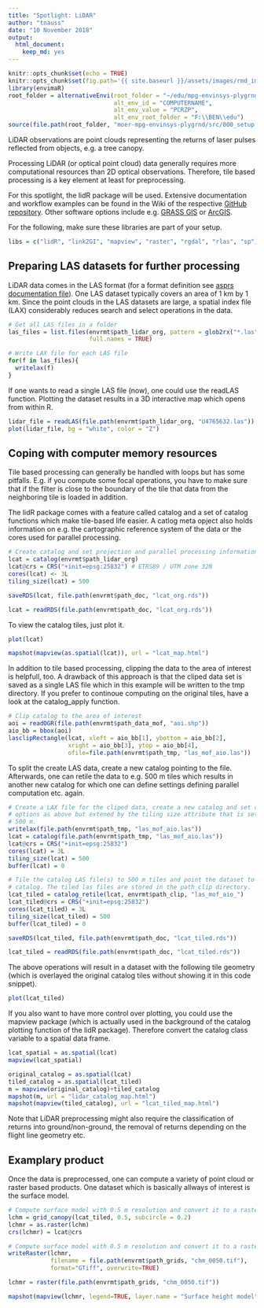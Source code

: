 ```yaml
---
title: "Spotlight: LiDAR"
author: "tnauss"
date: "10 November 2018"
output: 
  html_document: 
    keep_md: yes
---
```


```r
knitr::opts_chunk$set(echo = TRUE)
knitr::opts_chunk$set(fig.path='{{ site.baseurl }}/assets/images/rmd_images/u04-02/')
library(envimaR)
root_folder = alternativeEnvi(root_folder = "~/edu/mpg-envinsys-plygrnd/", 
                              alt_env_id = "COMPUTERNAME",
                              alt_env_value = "PCRZP", 
                              alt_env_root_folder = "F:\\BEN\\edu")
source(file.path(root_folder, "moer-mpg-envinsys-plygrnd/src/000_setup.R"))
```

LiDAR observations are point clouds representing the returns of laser pulses reflected from objects, e.g. a tree canopy.

Processing LiDAR (or optical point cloud) data generally  requires more computational resources than 2D optical observations. Therefore, tile based processing is a key element at least for preprocessing.

For this spotlight, the lidR package will be used. Extensive documentation and workflow examples can be found in the Wiki of the respective [GitHub repository](https://github.com/Jean-Romain/lidR). Other software options include e.g. [GRASS GIS](https://grass.osgeo.org/screenshots/lidar/) or [ArcGIS](https://desktop.arcgis.com/en/arcmap/10.3/manage-data/las-dataset/a-quick-tour-of-lidar-in-arcgis.htm).

For the following, make sure these libraries are part of your setup.
```r
libs = c("lidR", "link2GI", "mapview", "raster", "rgdal", "rlas", "sp")
```

## Preparing LAS datasets for further processing
LiDAR data comes in the LAS format (for a format definition see [asprs documentation file](https://www.asprs.org/a/society/committees/standards/LAS_1_4_r13.pdf)). One LAS dataset typically covers an area of 1 km by 1 km. Since the point clouds in the LAS datasets are large, a spatial index file (LAX) considerably reduces search and select operations in the data.

```r
# Get all LAS files in a folder
las_files = list.files(envrmt$path_lidar_org, pattern = glob2rx("*.las"),
                       full.names = TRUE)

# Write LAX file for each LAS file
for(f in las_files){
  writelax(f)
}
```

If one wants to read a single LAS file (now), one could use the readLAS function. Plotting the dataset results in a 3D interactive map which opens from within R.
```r
lidar_file = readLAS(file.path(envrmt$path_lidar_org, "U4765632.las"))
plot(lidar_file, bg = "white", color = "Z")
```



## Coping with computer memory resources
Tile based processing can generally be handled with loops but has some pitfalls. E.g. if you compute some focal operations, you have to make sure that if the filter is close to the boundary of the tile that data from the neighboring tile is loaded in addition. 

The lidR package comes with a feature called catalog and a set of catalog functions which make tile-based life easier. A catlog meta opject also holds information on e.g. the cartographic reference system of the data or the cores used for parallel processing.

```r
# Create catalog and set projection and parallel processing information
lcat = catalog(envrmt$path_lidar_org)
lcat@crs = CRS("+init=epsg:25832") # ETRS89 / UTM zone 32N
cores(lcat) <- 3L
tiling_size(lcat) = 500
```

```r
saveRDS(lcat, file.path(envrmt$path_doc, "lcat_org.rds"))
```

```r
lcat = readRDS(file.path(envrmt$path_doc, "lcat_org.rds"))
```

To view the catalog tiles, just plot it.
```r
plot(lcat)
```

```r
mapshot(mapview(as.spatial(lcat)), url = "lcat_map.html")
```

In addition to tile based processing, clipping the data to the area of interest is helpfull, too. A drawback of this approach is that the cliped data set is saved as a single LAS file which in this example will be written to the tmp directory. If you prefer to continoue computing on the original tiles, have a look at the catalog_apply function.
```r
# Clip catalog to the area of interest
aoi = readOGR(file.path(envrmt$path_data_mof, "aoi.shp"))
aio_bb = bbox(aoi)
lasclipRectangle(lcat, xleft = aio_bb[1], ybottom = aio_bb[2], 
                 xright = aio_bb[3], ytop = aio_bb[4],
                 ofile=file.path(envrmt$path_tmp, "las_mof_aio.las"))
```


To split the create LAS data, create a new catalog pointing to the file. Afterwards, one can retile the data to e.g. 500 m tiles which results in another new catalog for which one can define settings defining parallel computation etc. again.
```r
# Create a LAX file for the cliped data, create a new catalog and set catalog 
# options as above but extened by the tiling size attribute that is set to 
# 500 m.
writelax(file.path(envrmt$path_tmp, "las_mof_aio.las"))
lcat = catalog(file.path(envrmt$path_tmp, "las_mof_aio.las"))
lcat@crs = CRS("+init=epsg:25832")
cores(lcat) = 3L
tiling_size(lcat) = 500
buffer(lcat) = 0

# Tile the catalog LAS file(s) to 500 m tiles and point the dataset to a new
# catalog. The tiled las files are stored in the path_clip directory.
lcat_tiled = catalog_retile(lcat, envrmt$path_clip, "las_mof_aio_")
lcat_tiled@crs = CRS("+init=epsg:25832")
cores(lcat_tiled) = 3L
tiling_size(lcat_tiled) = 500
buffer(lcat_tiled) = 0
```


```r
saveRDS(lcat_tiled, file.path(envrmt$path_doc, "lcat_tiled.rds"))
```

```r
lcat_tiled = readRDS(file.path(envrmt$path_doc, "lcat_tiled.rds"))
```


The above operations will result in a dataset with the following tile geometry (which is overlayed the original catalog tiles without showing it in this code snippet).
```r
plot(lcat_tiled)
```

If you also want to have more control over plotting, you could use the mapview package (which is actually used in the background of the catalog plotting function of the lidR package). Therefore convert the catalog class variable to a spatial data frame.

```r
lcat_spatial = as.spatial(lcat)
mapview(lcat_spatial)
```

```r
original_catalog = as.spatial(lcat)
tiled_catalog = as.spatial(lcat_tiled)
m = mapview(original_catalog)+tiled_catalog
mapshot(m, url = "lidar_catalog_map.html")
mapshot(mapview(tiled_catalog), url = "lcat_tiled_map.html")
```

Note that LiDAR preprocessing might also require the classification of returns into ground/non-ground, the removal of returns depending on the flight line geometry etc.

## Examplary product
Once the data is preprocessed, one can compute a variety of point cloud or raster based products. One dataset which is basically allways of interest is the surface model.

```r
# Compute surface model with 0.5 m resolution and convert it to a raster object.
lchm = grid_canopy(lcat_tiled, 0.5, subcircle = 0.2)
lchmr = as.raster(lchm)
crs(lchmr) = lcat@crs
```

```r
# Compute surface model with 0.5 m resolution and convert it to a raster object.
writeRaster(lchmr, 
            filename = file.path(envrmt$path_grids, "chm_0050.tif"),
            format="GTiff", overwrite=TRUE)
```


```r
lchmr = raster(file.path(envrmt$path_grids, "chm_0050.tif"))
```

```r
mapshot(mapview(lchmr, legend=TRUE, layer.name = "Surface height model"), url = "lidar_dhm_map.html")
```

